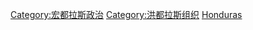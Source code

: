 [[Category:宏都拉斯政治|Category:宏都拉斯政治]]
[[Category:洪都拉斯组织|Category:洪都拉斯组织]]
[[Category:北美洲各国政党|Honduras]]